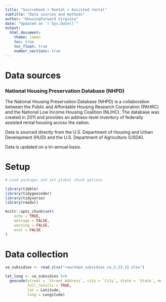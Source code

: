 ```yaml
---
title: "Sourcebook > Rental > Assisted rental"
subtitle: "Data sources and methods"
author: "HousingForward Virginia"
date: "Updated on `r Sys.Date()`"
output:
  html_document:
    theme: lumen
    toc: true
    toc_float: true
    number_sections: true
---
```


# Data sources

### National Housing Preservation Database (NHPD) {-}

The National Housing Preservation Database (NHPD) is a collaboration between the
Public and Affordable Housing Research Corporation (PAHRC) and the National Low 
Income Housing Coalition (NLIHC). The database was created in 2011 and provides an
address-level inventory of federally assisted rental housing across the nation.

Data is sourced directly from the U.S. Department of Housing and Urban Development 
(HUD) and the U.S. Department of Agriculture (USDA).

Data is updated on a tri-annual basis.

# Setup
```r
# Load packages and set global chunk options

library(tibble)
library(tidygeocoder)
library(tidyverse)
library(readxl)

knitr::opts_chunk$set(
	echo = TRUE,
	message = FALSE,
	warning = FALSE,
	eval = FALSE
)
```

# Data collection
```r

va_subsidies <- read_xlsx("raw/nhpd_subsidies_va_2.23.22.xlsx")

lat_long <- va_subsidies %>%
  geocode(street = `Street Address`, city = `City`, state = `State`, method = 'census',
          full_results = TRUE,
          lat = Latitude, 
          long = Longitude)


```